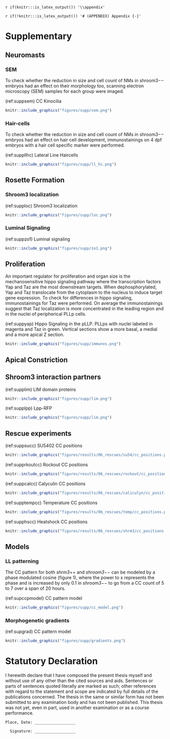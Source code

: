 `r if(knitr:::is_latex_output()) '\\appendix'`

`r if(!knitr:::is_latex_output()) '# (APPENDIX) Appendix {-}'` 

<!--
If you feel it necessary to include an appendix, it goes here.
-->

# Supplementary {.unnumbered}

## Neuromasts

### SEM

To check whether the reduction in size and cell count of NMs in shroom3$--$ embryos had an effect on their morphology too, scanning electron microscopy (SEM) samples for each group were imaged.

(ref:suppsem) CC Kinocilia

```r
knitr::include_graphics("figures/supp/sem.png")
```

### Hair-cells

To check whether the reduction in size and cell count of NMs in shroom3$--$ embryos had an effect on hair cell development, immunostainings on 4 dpf embryos with a hair cell specific marker were performed.

(ref:suppllhc) Lateral Line Haircells

```r
knitr::include_graphics("figures/supp/ll_hc.png")
```

## Rosette Formation

### Shroom3 localization

(ref:supploc) Shroom3 localization

```r
knitr::include_graphics("figures/supp/loc.png")
```

### Luminal Signaling

(ref:suppzo1) Luminal signaling

```r
knitr::include_graphics("figures/supp/zo1.png")
```

## Proliferation

An important regulator for proliferation and organ size is the mechanosensitive hippo signaling pathway where the transcription factors Yap and Taz are the most downstream targets. When dephosphorylated, Yap and Taz translocate from the cytoplasm to the nucleus to induce target gene expression. 
To check for differences in hippo signaling, immunostainings for Taz were performed. On average the immunostainings suggest that Taz localization is more concentrated in the leading region and in the nuclei of peripherical PLLp cells.

(ref:suppyap) Hippo Signaling in the pLLP. PLLps with nuclei labeled in magenta and Taz in green. Vertical sections show a more basal, a medial and a more apical Z section.

```r
knitr::include_graphics("figures/supp/immunos.png")
```

## Apical Constriction

## Shroom3 interaction partners

(ref:supplim) LIM domain proteins

```r
knitr::include_graphics("figures/supp/lim.png")
```

(ref:supplpp) Lpp-RFP

```r
knitr::include_graphics("figures/supp/lim.png")
```

## Rescue experiments

(ref:suppsucc) SU5402 CC positions

```r
knitr::include_graphics("figures/results/06_rescues/su54/cc_positions.png")
```

(ref:supprkoutcc) Rockout CC positions

```r
knitr::include_graphics("figures/results/06_rescues/rockout/cc_positions.png")
```

(ref:suppcalcc) Calyculin CC positions

```r
knitr::include_graphics("figures/results/06_rescues/caliculyn/cc_positions.png")
```

(ref:supptempcc) Temperature CC positions

```r
knitr::include_graphics("figures/results/06_rescues/temp/cc_positions.png")
```

(ref:supphscc) Heatshock CC positions

```r
knitr::include_graphics("figures/results/06_rescues/shrm3/cc_positions.png")
```

## Models

### LL patterning

The CC pattern for both _shrm3_++ and _shroom3_$--$ can be modeled by a phase modulated cosine (figure 1), where the power to x represents the phase and is increased by only 0.1 in _shroom3_$--$ to go from a CC count of 5 to 7 over a span of 20 hours.

(ref:supccpmodel) CC pattern model

```r
knitr::include_graphics("figures/supp/cc_model.png")
```

### Morphogenetic gradients

(ref:supgrad) CC pattern model

```r
knitr::include_graphics("figures/supp/gradients.png")
```

# **Statutory Declaration** {.unnumbered}

I herewith declare that I have composed the present thesis myself and without use of any other than the
cited sources and aids. Sentences or parts of sentences quoted literally are marked as such; other references
with regard to the statement and scope are indicated by full details of the publications concerned. The thesis
in the same or similar form has not been submitted to any examination body and has not been published.
This thesis was not yet, even in part, used in another examination or as a course performance.

    Place, Date: __________________           

      Signature: __________________
